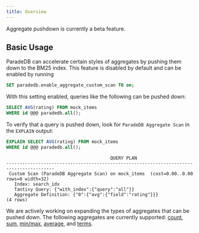 ```yaml
---
title: Overview
---
```


<Note>
Aggregate pushdown is currently a beta feature.
</Note>

## Basic Usage

ParadeDB can accelerate certain styles of aggregates by pushing them down to the BM25 index. This feature is disabled by default and can be enabled by running

```sql
SET paradedb.enable_aggregate_custom_scan TO on;
```

With this setting enabled, queries like the following can be pushed down:

```sql
SELECT AVG(rating) FROM mock_items
WHERE id @@@ paradedb.all();
```

To verify that a query is pushed down, look for `ParadeDB Aggregate Scan` in the `EXPLAIN` output:

```sql
EXPLAIN SELECT AVG(rating) FROM mock_items
WHERE id @@@ paradedb.all();
```

```csv Expected Response
                                       QUERY PLAN
----------------------------------------------------------------------------------------
 Custom Scan (ParadeDB Aggregate Scan) on mock_items  (cost=0.00..0.00 rows=0 width=32)
   Index: search_idx
   Tantivy Query: {"with_index":{"query":"all"}}
   Aggregate Definition: {"0":{"avg":{"field":"rating"}}}
(4 rows)
```

We are actively working on expanding the types of aggregates that can be pushed down. The following aggregates are currently supported:
[count](/documentation/aggregates/count), [sum](/documentation/aggregates/sum), [min/max](/documentation/aggregates/minmax),
[average](/documentation/aggregates/average), and [terms](/documentation/aggregates/terms).
